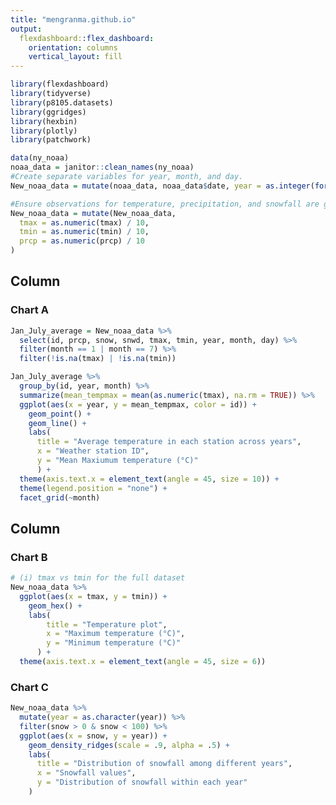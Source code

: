 ```yaml
---
title: "mengranma.github.io"
output: 
  flexdashboard::flex_dashboard:
    orientation: columns
    vertical_layout: fill
---
```



```r
library(flexdashboard)
library(tidyverse)
library(p8105.datasets)
library(ggridges)
library(hexbin)
library(plotly)
library(patchwork)
```

```r
data(ny_noaa)
noaa_data = janitor::clean_names(ny_noaa)
#Create separate variables for year, month, and day.
New_noaa_data = mutate(noaa_data, noaa_data$date, year = as.integer(format(noaa_data$date, format = "%Y")), month = as.integer(format(noaa_data$date, format = "%m")), day = as.integer(format(noaa_data$date, format = "%d")))

#Ensure observations for temperature, precipitation, and snowfall are given in reasonable units.
New_noaa_data = mutate(New_noaa_data,
  tmax = as.numeric(tmax) / 10, 
  tmin = as.numeric(tmin) / 10,
  prcp = as.numeric(prcp) / 10
)
```


Column {data-width=650}
-----------------------------------------------------------------------

### Chart A

```r
Jan_July_average = New_noaa_data %>%
  select(id, prcp, snow, snwd, tmax, tmin, year, month, day) %>% 
  filter(month == 1 | month == 7) %>% 
  filter(!is.na(tmax) | !is.na(tmin))

Jan_July_average %>% 
  group_by(id, year, month) %>%
  summarize(mean_tempmax = mean(as.numeric(tmax), na.rm = TRUE)) %>%
  ggplot(aes(x = year, y = mean_tempmax, color = id)) + 
    geom_point() + 
    geom_line() +
    labs(
      title = "Average temperature in each station across years",
      x = "Weather station ID",
      y = "Mean Maxiumum temperature (°C)"
      ) +
  theme(axis.text.x = element_text(angle = 45, size = 10)) +
  theme(legend.position = "none") +
  facet_grid(~month)
```

Column {data-width=350}
-----------------------------------------------------------------------

### Chart B

```r
# (i) tmax vs tmin for the full dataset
New_noaa_data %>% 
  ggplot(aes(x = tmax, y = tmin)) + 
    geom_hex() +
    labs(
        title = "Temperature plot",
        x = "Maximum temperature (°C)",
        y = "Minimum temperature (°C)"
      ) +
  theme(axis.text.x = element_text(angle = 45, size = 6))
```

### Chart C

```r
New_noaa_data %>% 
  mutate(year = as.character(year)) %>% 
  filter(snow > 0 & snow < 100) %>%
  ggplot(aes(x = snow, y = year)) + 
    geom_density_ridges(scale = .9, alpha = .5) +
    labs(
      title = "Distribution of snowfall among different years",
      x = "Snowfall values",
      y = "Distribution of snowfall within each year"
    )

```

